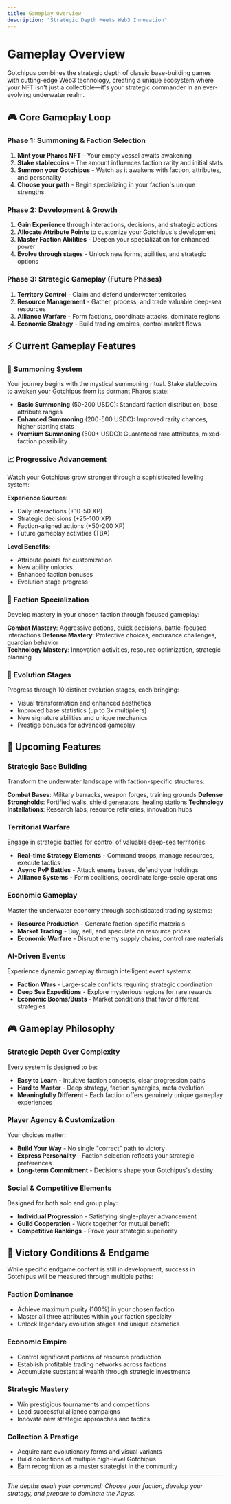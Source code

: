 ```yaml
---
title: Gameplay Overview
description: "Strategic Depth Meets Web3 Innovation"
---
```


# Gameplay Overview

Gotchipus combines the strategic depth of classic base-building games with cutting-edge Web3 technology, creating a unique ecosystem where your NFT isn't just a collectible—it's your strategic commander in an ever-evolving underwater realm.

## 🎮 Core Gameplay Loop

### Phase 1: Summoning & Faction Selection
1. **Mint your Pharos NFT** - Your empty vessel awaits awakening
2. **Stake stablecoins** - The amount influences faction rarity and initial stats  
3. **Summon your Gotchipus** - Watch as it awakens with faction, attributes, and personality
4. **Choose your path** - Begin specializing in your faction's unique strengths

### Phase 2: Development & Growth
1. **Gain Experience** through interactions, decisions, and strategic actions
2. **Allocate Attribute Points** to customize your Gotchipus's development
3. **Master Faction Abilities** - Deepen your specialization for enhanced power
4. **Evolve through stages** - Unlock new forms, abilities, and strategic options

### Phase 3: Strategic Gameplay (Future Phases)
1. **Territory Control** - Claim and defend underwater territories
2. **Resource Management** - Gather, process, and trade valuable deep-sea resources  
3. **Alliance Warfare** - Form factions, coordinate attacks, dominate regions
4. **Economic Strategy** - Build trading empires, control market flows

## ⚡ Current Gameplay Features

### 🔮 **Summoning System**
Your journey begins with the mystical summoning ritual. Stake stablecoins to awaken your Gotchipus from its dormant Pharos state:

- **Basic Summoning** (50-200 USDC): Standard faction distribution, base attribute ranges
- **Enhanced Summoning** (200-500 USDC): Improved rarity chances, higher starting stats
- **Premium Summoning** (500+ USDC): Guaranteed rare attributes, mixed-faction possibility

### 📈 **Progressive Advancement**
Watch your Gotchipus grow stronger through a sophisticated leveling system:

**Experience Sources**:
- Daily interactions (+10-50 XP)
- Strategic decisions (+25-100 XP)  
- Faction-aligned actions (+50-200 XP)
- Future gameplay activities (TBA)

**Level Benefits**:
- Attribute points for customization
- New ability unlocks
- Enhanced faction bonuses
- Evolution stage progress

### 🎯 **Faction Specialization**
Develop mastery in your chosen faction through focused gameplay:

**Combat Mastery**: Aggressive actions, quick decisions, battle-focused interactions
**Defense Mastery**: Protective choices, endurance challenges, guardian behavior  
**Technology Mastery**: Innovation activities, resource optimization, strategic planning

### 🧬 **Evolution Stages**
Progress through 10 distinct evolution stages, each bringing:
- Visual transformation and enhanced aesthetics
- Improved base statistics (up to 3x multipliers)
- New signature abilities and unique mechanics
- Prestige bonuses for advanced gameplay

## 🚀 Upcoming Features

### Strategic Base Building
Transform the underwater landscape with faction-specific structures:

**Combat Bases**: Military barracks, weapon forges, training grounds
**Defense Strongholds**: Fortified walls, shield generators, healing stations
**Technology Installations**: Research labs, resource refineries, innovation hubs

### Territorial Warfare
Engage in strategic battles for control of valuable deep-sea territories:
- **Real-time Strategy Elements** - Command troops, manage resources, execute tactics
- **Async PvP Battles** - Attack enemy bases, defend your holdings
- **Alliance Systems** - Form coalitions, coordinate large-scale operations

### Economic Gameplay  
Master the underwater economy through sophisticated trading systems:
- **Resource Production** - Generate faction-specific materials
- **Market Trading** - Buy, sell, and speculate on resource prices
- **Economic Warfare** - Disrupt enemy supply chains, control rare materials

### AI-Driven Events
Experience dynamic gameplay through intelligent event systems:
- **Faction Wars** - Large-scale conflicts requiring strategic coordination
- **Deep Sea Expeditions** - Explore mysterious regions for rare rewards  
- **Economic Booms/Busts** - Market conditions that favor different strategies

## 🎮 Gameplay Philosophy

### Strategic Depth Over Complexity
Every system is designed to be:
- **Easy to Learn** - Intuitive faction concepts, clear progression paths
- **Hard to Master** - Deep strategy, faction synergies, meta evolution
- **Meaningfully Different** - Each faction offers genuinely unique gameplay experiences

### Player Agency & Customization  
Your choices matter:
- **Build Your Way** - No single "correct" path to victory
- **Express Personality** - Faction selection reflects your strategic preferences
- **Long-term Commitment** - Decisions shape your Gotchipus's destiny

### Social & Competitive Elements
Designed for both solo and group play:
- **Individual Progression** - Satisfying single-player advancement
- **Guild Cooperation** - Work together for mutual benefit
- **Competitive Rankings** - Prove your strategic superiority

## 🎯 Victory Conditions & Endgame

While specific endgame content is still in development, success in Gotchipus will be measured through multiple paths:

### Faction Dominance
- Achieve maximum purity (100%) in your chosen faction
- Master all three attributes within your faction specialty
- Unlock legendary evolution stages and unique cosmetics

### Economic Empire
- Control significant portions of resource production
- Establish profitable trading networks across factions
- Accumulate substantial wealth through strategic investments

### Strategic Mastery
- Win prestigious tournaments and competitions
- Lead successful alliance campaigns  
- Innovate new strategic approaches and tactics

### Collection & Prestige
- Acquire rare evolutionary forms and visual variants
- Build collections of multiple high-level Gotchipus
- Earn recognition as a master strategist in the community

---

*The depths await your command. Choose your faction, develop your strategy, and prepare to dominate the Abyss.*